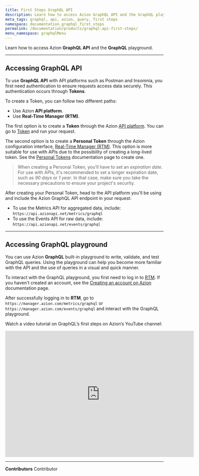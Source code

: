 ```yaml
---
title: First Steps GraphQL API
description: Learn how to access Azion GraphQL API and the GraphQL playground.
meta_tags: graphql, api, azion, query, first steps
namespace: documentation_graphql_first_steps
permalink: /documentation/products/graphql-api-first-steps/
menu_namespace: graphqlMenu
---
```


Learn how to access Azion **GraphQL API** and the **GraphQL** playground.

---

## Accessing GraphQL API

To use **GraphQL API** with API platforms such as Postman and Insomnia, you first need authentication to ensure requests access data securely. This authentication occurs through **Tokens**.

To create a Token, you can follow two different paths:

- Use Azion **API platform**.
- Use **Real-Time Manager (RTM)**.

The first option is to create a **Token** through the Azion [API platform](https://api.azion.com/). You can go to [Token](https://api.azion.com/#1b90377d-6f99-4f09-bf4a-9ed630a75afd) and run your request.

The second option is to create a **Personal Token** through the Azion configuration interface, [Real-Time Manager (RTM)](https://manager.azion.com/). This option is more suitable for use with APIs due to the possibility of creating a long-lived token. See the [Personal Tokens](/en/documentation/products/accounts/personal-tokens/) documentation page to create one.

> When creating a Personal Token, you'll have to set an *expiration date*. For use with APIs, it's recommended to set a longer expiration date, such as *90 days* or *1 year*. In that case, make sure you take the necessary precautions to ensure your project's security.

After creating your Personal Token, head to the API platform you'll be using and include the Azion GraphQL API endpoint in your request:

- To use the Metrics API for aggregated data, include: `https://api.azionapi.net/metrics/graphql`
- To use the Events API for raw data, include: `https://api.azionapi.net/events/graphql`

---

## Accessing GraphQL playground

You can use Azion **GraphQL** built-in playground to write, validate, and test GraphQL queries. Using the playground can help you become more familiar with the API and the use of queries in a visual and quick manner.

To interact with the GraphQL playground, you first need to log in to [RTM](https://manager.azion.com/). If you haven't created an account, see the [Creating an account on Azion](/en/documentation/products/accounts/creating-account/) documentation page.

After successfully logging in to **RTM**, go to `https://manager.azion.com/metrics/graphql` or `https://manager.azion.com/events/graphql` and interact with the GraphQL playground.

Watch a video tutorial on GraphQL’s first steps on Azion’s YouTube channel:

<iframe
   src="https://youtube.com/embed/owwYmjrsh0o"
   loading="lazy"
   width="600"
   height="400"
   title="First Steps with GraphQL"
   frameborder="0"
   allow="accelerometer; autoplay; clipboard-write; encrypted-media; gyroscope; picture-in-picture; web-share"
   allowfullscreen></iframe>



---


**Contributors** <ContributorList>Contributor</ContributorList>
